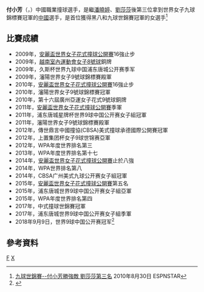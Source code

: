 '''付小芳'''（{{lang-en|Xiao-Fang Fu}}，{{bd|1986年|5月6日}}）中國職業撞球選手，是繼[[潘曉婷|潘曉婷]]、[[劉莎莎|劉莎莎]]後第三位拿到世界女子九球錦標賽冠軍的[[中國|中國]]選手，是首位獲得黑八和九球世錦賽冠軍的女選手<ref>[http://www.espnstar.com.tw/news/others/2010/0830/186425.htm  九球世錦賽--付小芳勝強敵 劉莎莎第三名] {{Wayback|url=http://www.espnstar.com.tw/news/others/2010/0830/186425.htm |date=20111117082743 }} 2010年8月30日 ESPNSTAR{{zh-tw}}</ref>

==比賽成績==
*2009年，[[安麗盃|安麗盃世界女子花式撞球公開賽]]16強止步
*2009年，[[第三届亚洲室内运动会|越南室內運動會女子8號球]]銅牌
*2009年，久斯杯世界九球中国浦东唐城公开赛季军
*2009年，瀋陽世界女子9號球錦標賽殿軍
*2010年，[[安麗盃|安麗盃世界女子花式撞球公開賽]]16強止步
*2010年，瀋陽世界女子9號球錦標賽冠軍
*2010年，第十六屆廣州亞運女子花式9號球銅牌
*2011年，[[安麗盃|安麗盃世界女子花式撞球公開賽]]季軍
*2011年，浦东唐城星牌杯世界9球中国公开赛女子組冠軍 
*2011年，瀋陽世界女子9號球錦標賽殿軍
*2012年，傳世鼎言中國撞協(CBSA)美式撞球承德國際公開賽冠軍
*2012年，上置集团杯女子9球世锦赛亞軍
*2012年，WPA年度世界排名第三
*2013年，WPA年度世界排名第十七
*2014年，[[安麗盃|安麗盃世界女子花式撞球公開賽]]止於八強
*2014年，WPA世界排名第八
*2014年，CBSA广州美式九球公开赛女子組冠軍
*2015年，[[安麗盃|安麗盃世界女子花式撞球公開賽]]第五名
*2015年，浦东唐城世界9球中国公开赛女子組亞軍
*2015年，WPA年度世界排名第四
*2017年，中式撞球世錦賽冠軍
*2017年，浦东唐城世界9球中国公开赛女子組季軍
*2018年9月9日，世界9球中国公开赛冠军<ref>{{Cite web|url=http://sports.sina.com.cn/others/snooker/2018-09-10/doc-ihiixyeu5494414.shtml|title=世界9球中国公开赛付小芳9-1横扫费雪夺冠|accessdate=2018-09-09|work=sports.sina.com.cn|archive-date=2018-09-09|archive-url=https://web.archive.org/web/20180909222219/http://sports.sina.com.cn/others/snooker/2018-09-10/doc-ihiixyeu5494414.shtml|dead-url=no}}</ref>

==參考資料==
{{reflist}}

[[Category:中國花式撞球運動員|F]]
[[Category:付姓|X]]